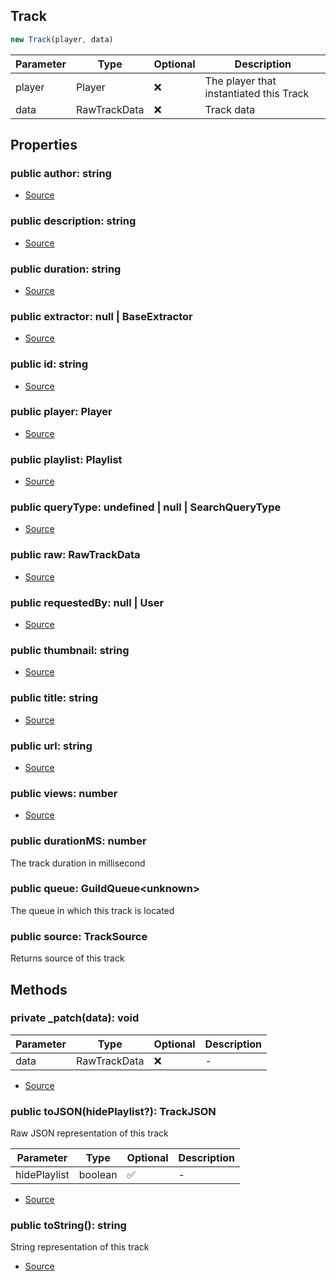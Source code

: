 ## Track

```typescript
new Track(player, data)
```
| Parameter | Type | Optional | Description |
| ----------- | ----------- | ----------- | ----------- |
| player | Player | ❌ | The player that instantiated this Track |
| data | RawTrackData | ❌ | Track data |

## Properties
### public  author: string
- [Source](https://github.com/Androz2091/discord-player/blob/28ec2ed/packages/discord-player/src/Structures/Track.ts#L14)
### public  description: string
- [Source](https://github.com/Androz2091/discord-player/blob/28ec2ed/packages/discord-player/src/Structures/Track.ts#L13)
### public  duration: string
- [Source](https://github.com/Androz2091/discord-player/blob/28ec2ed/packages/discord-player/src/Structures/Track.ts#L17)
### public  extractor: null \| BaseExtractor
- [Source](https://github.com/Androz2091/discord-player/blob/28ec2ed/packages/discord-player/src/Structures/Track.ts#L25)
### public  id: string
- [Source](https://github.com/Androz2091/discord-player/blob/28ec2ed/packages/discord-player/src/Structures/Track.ts#L26)
### public  player: Player
- [Source](https://github.com/Androz2091/discord-player/blob/28ec2ed/packages/discord-player/src/Structures/Track.ts#L11)
### public  playlist: Playlist
- [Source](https://github.com/Androz2091/discord-player/blob/28ec2ed/packages/discord-player/src/Structures/Track.ts#L20)
### public  queryType: undefined \| null \| SearchQueryType
- [Source](https://github.com/Androz2091/discord-player/blob/28ec2ed/packages/discord-player/src/Structures/Track.ts#L21)
### public  raw: RawTrackData
- [Source](https://github.com/Androz2091/discord-player/blob/28ec2ed/packages/discord-player/src/Structures/Track.ts#L22)
### public  requestedBy: null \| User
- [Source](https://github.com/Androz2091/discord-player/blob/28ec2ed/packages/discord-player/src/Structures/Track.ts#L19)
### public  thumbnail: string
- [Source](https://github.com/Androz2091/discord-player/blob/28ec2ed/packages/discord-player/src/Structures/Track.ts#L16)
### public  title: string
- [Source](https://github.com/Androz2091/discord-player/blob/28ec2ed/packages/discord-player/src/Structures/Track.ts#L12)
### public  url: string
- [Source](https://github.com/Androz2091/discord-player/blob/28ec2ed/packages/discord-player/src/Structures/Track.ts#L15)
### public  views: number
- [Source](https://github.com/Androz2091/discord-player/blob/28ec2ed/packages/discord-player/src/Structures/Track.ts#L18)
### public  durationMS: number
The track duration in millisecond
### public  queue: GuildQueue\<unknown>
The queue in which this track is located
### public  source: TrackSource
Returns source of this track
## Methods
### private  _patch(data): void
| Parameter | Type | Optional | Description |
| ----------- | ----------- | ----------- | ----------- |
| data | RawTrackData | ❌ | - |


- [Source](https://github.com/Androz2091/discord-player/blob/28ec2ed/packages/discord-player/src/Structures/Track.ts#L118)
### public  toJSON(hidePlaylist?): TrackJSON
Raw JSON representation of this track




| Parameter | Type | Optional | Description |
| ----------- | ----------- | ----------- | ----------- |
| hidePlaylist | boolean | ✅ | - |


- [Source](https://github.com/Androz2091/discord-player/blob/28ec2ed/packages/discord-player/src/Structures/Track.ts#L177)
### public  toString(): string
String representation of this track





- [Source](https://github.com/Androz2091/discord-player/blob/28ec2ed/packages/discord-player/src/Structures/Track.ts#L169)